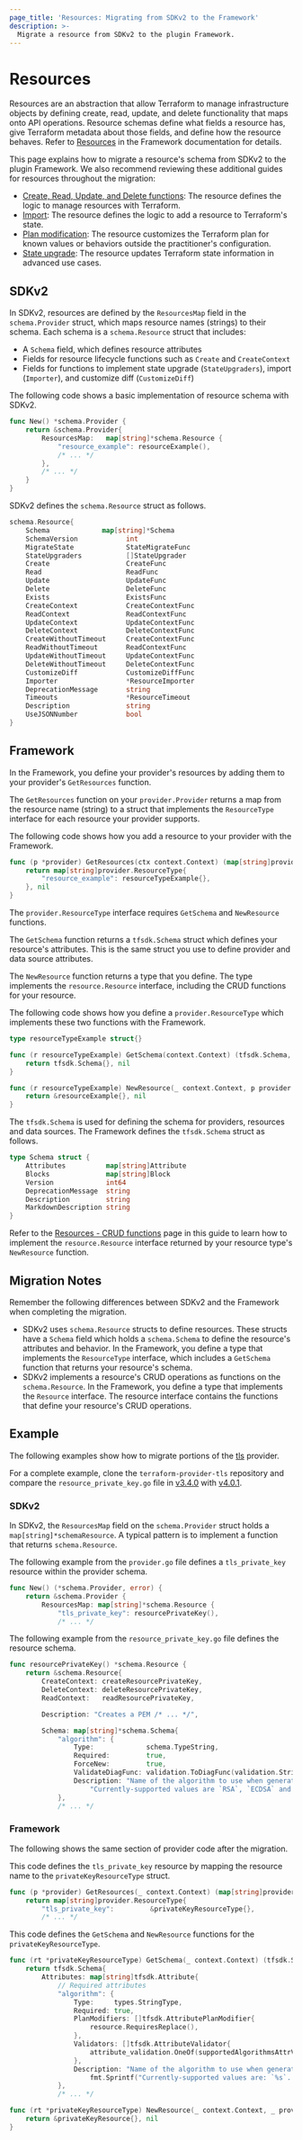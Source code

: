 ```yaml
---
page_title: 'Resources: Migrating from SDKv2 to the Framework'
description: >-
  Migrate a resource from SDKv2 to the plugin Framework.
---
```


# Resources

Resources are an abstraction that allow Terraform to manage infrastructure objects by defining create, read, update,
and delete functionality that maps onto API operations. Resource schemas define what fields a resource has, give
Terraform metadata about those fields, and define how the resource behaves. Refer to
[Resources](/terraform/plugin/framework/resources) in the Framework documentation for details.

This page explains how to migrate a resource's schema from SDKv2 to the plugin Framework. We also recommend reviewing these additional guides for resources throughout the migration:
- [Create, Read, Update, and Delete functions](/terraform/plugin/framework/migrating/resources/crud): The resource defines the logic to manage resources with Terraform.
- [Import](/terraform/plugin/framework/migrating/resources/import): The resource defines the logic to add a resource to Terraform's state.
- [Plan modification](/terraform/plugin/framework/migrating/resources/plan-modification): The resource customizes the Terraform plan for known values or behaviors outside the practitioner's configuration.
- [State upgrade](/terraform/plugin/framework/migrating/resources/state-upgrade): The resource updates Terraform state information in advanced use cases.

## SDKv2
In SDKv2, resources are defined by the `ResourcesMap` field in the `schema.Provider` struct, which maps resource names
(strings) to their schema. Each schema is a `schema.Resource` struct that includes:

- A `Schema` field, which defines resource attributes
- Fields for resource lifecycle functions such as `Create` and `CreateContext`
- Fields for functions to implement state upgrade (`StateUpgraders`), import (`Importer`), and customize diff
(`CustomizeDiff`)

The following code shows a basic implementation of resource schema with SDKv2.

```go
func New() *schema.Provider {
    return &schema.Provider{
        ResourcesMap:   map[string]*schema.Resource {
            "resource_example": resourceExample(),
            /* ... */
        },
        /* ... */
    }
}
```

SDKv2 defines the `schema.Resource` struct as follows.

```go
schema.Resource{
    Schema             map[string]*Schema
    SchemaVersion            int
    MigrateState             StateMigrateFunc
    StateUpgraders           []StateUpgrader
    Create                   CreateFunc
    Read                     ReadFunc
    Update                   UpdateFunc
    Delete                   DeleteFunc
    Exists                   ExistsFunc
    CreateContext            CreateContextFunc
    ReadContext              ReadContextFunc
    UpdateContext            UpdateContextFunc
    DeleteContext            DeleteContextFunc
    CreateWithoutTimeout     CreateContextFunc
    ReadWithoutTimeout       ReadContextFunc
    UpdateWithoutTimeout     UpdateContextFunc
    DeleteWithoutTimeout     DeleteContextFunc
    CustomizeDiff            CustomizeDiffFunc
    Importer                 *ResourceImporter
    DeprecationMessage       string
    Timeouts                 *ResourceTimeout
    Description              string
    UseJSONNumber            bool
}
```

## Framework

In the Framework, you define your provider's resources by adding them to your provider's `GetResources` function.

The `GetResources` function on your `provider.Provider` returns a map from the resource name (string) to a struct that
implements the `ResourceType` interface for each resource your provider supports.

The following code shows how you add a resource to your provider with the Framework.

```go
func (p *provider) GetResources(ctx context.Context) (map[string]provider.ResourceType, diag.Diagnostics) {
    return map[string]provider.ResourceType{
        "resource_example": resourceTypeExample{},
    }, nil
}
```

The `provider.ResourceType` interface requires `GetSchema` and `NewResource` functions.

The `GetSchema` function returns a `tfsdk.Schema` struct which defines your resource's attributes. This is the same
struct you use to define provider and data source attributes.

The `NewResource` function returns a type that you define. The type implements the `resource.Resource` interface,
including the CRUD functions for your resource.

The following code shows how you define a `provider.ResourceType` which implements these two functions with the
Framework.

```go
type resourceTypeExample struct{}

func (r resourceTypeExample) GetSchema(context.Context) (tfsdk.Schema, diag.Diagnostics) {
    return tfsdk.Schema{}, nil
}

func (r resourceTypeExample) NewResource(_ context.Context, p provider.Provider) (resource.Resource, diag.Diagnostics) {
    return &resourceExample{}, nil
}
```

The `tfsdk.Schema` is used for defining the schema for providers, resources and data sources. The Framework defines the
`tfsdk.Schema` struct as follows.

```go
type Schema struct {
    Attributes          map[string]Attribute
    Blocks              map[string]Block
    Version             int64
    DeprecationMessage  string
    Description         string
    MarkdownDescription string
}
```

Refer to the [Resources - CRUD functions](/terraform/plugin/framework/migrating/resources/crud) page in this guide to learn how to
implement the `resource.Resource` interface returned by your resource type's `NewResource` function.

## Migration Notes

Remember the following differences between SDKv2 and the Framework when completing the migration.

- SDKv2 uses `schema.Resource` structs to define resources. These structs have a `Schema` field which holds a
`schema.Schema` to define the resource's attributes and behavior. In the Framework, you define a type that implements
the `ResourceType` interface, which includes a `GetSchema` function that returns your resource's schema.
- SDKv2 implements a resource's CRUD operations as functions on the `schema.Resource`. In the Framework, you define a
type that implements the `Resource` interface. The resource interface contains the functions that define your resource's
CRUD operations.

## Example

The following examples show how to migrate portions of the
[tls](https://github.com/hashicorp/terraform-provider-tls) provider.

For a complete example,
clone the `terraform-provider-tls` repository and compare the `resource_private_key.go` file in
[v3.4.0](https://github.com/hashicorp/terraform-provider-tls/blob/v3.4.0/internal/provider/resource_private_key.go) with
[v4.0.1](https://github.com/hashicorp/terraform-provider-tls/blob/v4.0.1/internal/provider/resource_private_key.go).

### SDKv2

In SDKv2, the `ResourcesMap` field on the `schema.Provider` struct holds a `map[string]*schemaResource`. A typical
pattern is to implement a function that returns `schema.Resource`.

The following example from the `provider.go` file defines a `tls_private_key` resource within the provider schema.

```go
func New() (*schema.Provider, error) {
    return &schema.Provider {
        ResourcesMap: map[string]*schema.Resource {
            "tls_private_key": resourcePrivateKey(),
            /* ... */
```

The following example from the `resource_private_key.go` file defines the resource schema.

```go
func resourcePrivateKey() *schema.Resource {
    return &schema.Resource{
        CreateContext: createResourcePrivateKey,
        DeleteContext: deleteResourcePrivateKey,
        ReadContext:   readResourcePrivateKey,

        Description: "Creates a PEM /* ... */",

        Schema: map[string]*schema.Schema{
            "algorithm": {
                Type:             schema.TypeString,
                Required:         true,
                ForceNew:         true,
                ValidateDiagFunc: validation.ToDiagFunc(validation.StringInSlice(SupportedAlgorithmsStr(), false)),
                Description: "Name of the algorithm to use when generating the private key. " +
                    "Currently-supported values are `RSA`, `ECDSA` and `ED25519`.",
            },
            /* ... */
```

### Framework

The following shows the same section of provider code after the migration.

This code defines the `tls_private_key` resource by mapping the resource name to the `privateKeyResourceType` struct.

```go
func (p *provider) GetResources(_ context.Context) (map[string]provider.ResourceType, diag.Diagnostics) {
    return map[string]provider.ResourceType{
        "tls_private_key":         &privateKeyResourceType{},
        /* ... */
```

This code defines the `GetSchema` and `NewResource` functions for the `privateKeyResourceType`.

```go
func (rt *privateKeyResourceType) GetSchema(_ context.Context) (tfsdk.Schema, diag.Diagnostics) {
    return tfsdk.Schema{
        Attributes: map[string]tfsdk.Attribute{
            // Required attributes
            "algorithm": {
                Type:     types.StringType,
                Required: true,
                PlanModifiers: []tfsdk.AttributePlanModifier{
                    resource.RequiresReplace(),
                },
                Validators: []tfsdk.AttributeValidator{
                    attribute_validation.OneOf(supportedAlgorithmsAttrValue()...),
                },
                Description: "Name of the algorithm to use when generating the private key. " +
                    fmt.Sprintf("Currently-supported values are: `%s`. ", strings.Join(supportedAlgorithmsStr(), "`, `")),
            },
            /* ... */

func (rt *privateKeyResourceType) NewResource(_ context.Context, _ provider.Provider) (resource.Resource, diag.Diagnostics) {
    return &privateKeyResource{}, nil
}
```
